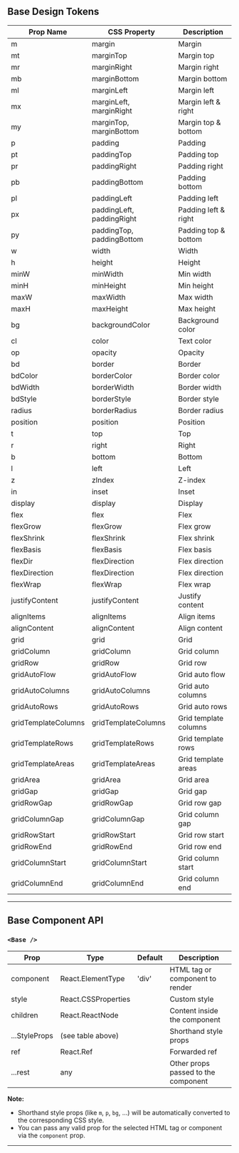## Base Design Tokens

| **Prop Name**       | **CSS Property**          | **Description**       |
| ------------------- | ------------------------- | --------------------- |
| m                   | margin                    | Margin                |
| mt                  | marginTop                 | Margin top            |
| mr                  | marginRight               | Margin right          |
| mb                  | marginBottom              | Margin bottom         |
| ml                  | marginLeft                | Margin left           |
| mx                  | marginLeft, marginRight   | Margin left & right   |
| my                  | marginTop, marginBottom   | Margin top & bottom   |
| p                   | padding                   | Padding               |
| pt                  | paddingTop                | Padding top           |
| pr                  | paddingRight              | Padding right         |
| pb                  | paddingBottom             | Padding bottom        |
| pl                  | paddingLeft               | Padding left          |
| px                  | paddingLeft, paddingRight | Padding left & right  |
| py                  | paddingTop, paddingBottom | Padding top & bottom  |
| w                   | width                     | Width                 |
| h                   | height                    | Height                |
| minW                | minWidth                  | Min width             |
| minH                | minHeight                 | Min height            |
| maxW                | maxWidth                  | Max width             |
| maxH                | maxHeight                 | Max height            |
| bg                  | backgroundColor           | Background color      |
| cl                  | color                     | Text color            |
| op                  | opacity                   | Opacity               |
| bd                  | border                    | Border                |
| bdColor             | borderColor               | Border color          |
| bdWidth             | borderWidth               | Border width          |
| bdStyle             | borderStyle               | Border style          |
| radius              | borderRadius              | Border radius         |
| position            | position                  | Position              |
| t                   | top                       | Top                   |
| r                   | right                     | Right                 |
| b                   | bottom                    | Bottom                |
| l                   | left                      | Left                  |
| z                   | zIndex                    | Z-index               |
| in                  | inset                     | Inset                 |
| display             | display                   | Display               |
| flex                | flex                      | Flex                  |
| flexGrow            | flexGrow                  | Flex grow             |
| flexShrink          | flexShrink                | Flex shrink           |
| flexBasis           | flexBasis                 | Flex basis            |
| flexDir             | flexDirection             | Flex direction        |
| flexDirection       | flexDirection             | Flex direction        |
| flexWrap            | flexWrap                  | Flex wrap             |
| justifyContent      | justifyContent            | Justify content       |
| alignItems          | alignItems                | Align items           |
| alignContent        | alignContent              | Align content         |
| grid                | grid                      | Grid                  |
| gridColumn          | gridColumn                | Grid column           |
| gridRow             | gridRow                   | Grid row              |
| gridAutoFlow        | gridAutoFlow              | Grid auto flow        |
| gridAutoColumns     | gridAutoColumns           | Grid auto columns     |
| gridAutoRows        | gridAutoRows              | Grid auto rows        |
| gridTemplateColumns | gridTemplateColumns       | Grid template columns |
| gridTemplateRows    | gridTemplateRows          | Grid template rows    |
| gridTemplateAreas   | gridTemplateAreas         | Grid template areas   |
| gridArea            | gridArea                  | Grid area             |
| gridGap             | gridGap                   | Grid gap              |
| gridRowGap          | gridRowGap                | Grid row gap          |
| gridColumnGap       | gridColumnGap             | Grid column gap       |
| gridRowStart        | gridRowStart              | Grid row start        |
| gridRowEnd          | gridRowEnd                | Grid row end          |
| gridColumnStart     | gridColumnStart           | Grid column start     |
| gridColumnEnd       | gridColumnEnd             | Grid column end       |

---

## Base Component API

### `<Base />`

| **Prop**      | **Type**            | **Default** | **Description**                     |
| ------------- | ------------------- | ----------- | ----------------------------------- |
| component     | React.ElementType   | 'div'       | HTML tag or component to render     |
| style         | React.CSSProperties |             | Custom style                        |
| children      | React.ReactNode     |             | Content inside the component        |
| ...StyleProps | (see table above)   |             | Shorthand style props               |
| ref           | React.Ref           |             | Forwarded ref                       |
| ...rest       | any                 |             | Other props passed to the component |

**Note:**

- Shorthand style props (like `m`, `p`, `bg`, ...) will be automatically converted to the corresponding CSS style.
- You can pass any valid prop for the selected HTML tag or component via the `component` prop.

---
